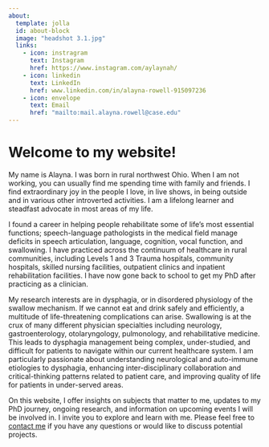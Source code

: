 ---
about:
  template: jolla
  id: about-block
  image: "headshot 3.1.jpg"
  links:
    - icon: instragram
      text: Instagram
      href: https://www.instagram.com/aylaynah/ 
    - icon: linkedin
      text: LinkedIn
      href: www.linkedin.com/in/alayna-rowell-915097236 
    - icon: envelope
      text: Email
      href: "mailto:mail.alayna.rowell@case.edu"  
---

::: {#about-block}
:::

# Welcome to my website!

My name is Alayna. I was born in rural northwest Ohio. When I am not working, you can usually find me spending time with family and friends. I find extraordinary joy in the people I love, in live shows, in being outside and in various other introverted activities. I am a lifelong learner and steadfast advocate in most areas of my life.

I found a career in helping people rehabilitate some of life's most essential functions; speech-language pathologists in the medical field manage deficits in speech articulation, language, cognition, vocal function, and swallowing. I have practiced across the continuum of healthcare in rural communities, including Levels 1 and 3 Trauma hospitals, community hospitals, skilled nursing facilities, outpatient clinics and inpatient rehabilitation facilities. I have now gone back to school to get my PhD after practicing as a clinician.

My research interests are in dysphagia, or in disordered physiology of the swallow mechanism. If we cannot eat and drink safely and efficiently, a multitude of life-threatening complications can arise. Swallowing is at the crux of many different physician specialties including neurology, gastroenterology, otolaryngology, pulmonology, and rehabilitative medicine. This leads to dysphagia management being complex, under-studied, and difficult for patients to navigate within our current healthcare system. I am particularly passionate about understanding neurological and auto-immune etiologies to dysphagia, enhancing inter-disciplinary collaboration and critical-thinking patterns related to patient care, and improving quality of life for patients in under-served areas. 

On this website, I offer insights on subjects that matter to me, updates to my PhD journey, ongoing research, and information on upcoming events I will be involved in. I invite you to explore and learn with me.
Please feel free to [contact me](mailto:mail.alayna.rowell@case.edu) if you have any questions or would like to discuss potential projects.



